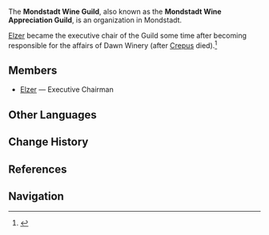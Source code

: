 {{Faction Infobox
|image        = 
|leader       = [[Elzer]]
|ally         = [[Dawn Winery]]
|region       = Mondstadt
}}
The '''Mondstadt Wine Guild''', also known as the '''Mondstadt Wine Appreciation Guild''', is an organization in Mondstadt.

[[Elzer]] became the executive chair of the Guild some time after becoming responsible for the affairs of Dawn Winery (after [[Crepus]] died).<ref>{{Ref/NPC|Elzer}}</ref>

==Members==
* [[Elzer]] &mdash; Executive Chairman

==Other Languages==
{{Other Languages
|en       = Mondstadt Wine Guild
|zhs      = 蒙德酒业行会
|zhs_rm   = 
|zht      = 蒙德酒業行會
|zht_rm   = 
|zh_tl    = 
|ja       = モンド酒造組合会
|ja_rm    = 
|ja_tl    = 
|ko       = 몬드 주류업 길드
|ko_tl    = 
|es       = Gremio de Productores de Vino de Mondstadt
|es_tl    = Mondstadt Wine Producers' Guild
|fr       = Association des entreprises du vin de Mondstadt
|fr_tl    = Association of Wine Companies of Mondstadt 
|ru       = <!-- Глава ассоциации виноделов -->
|ru_tl    = 
|th       = <!-- ประธานอุตสาหกรรมเครื่องดื่มสุรา -->
|th_rm    = 
|th_tl    = 
|vi       = Hiệp hội ngành rượu Mondstadt
|vi_tl    = 
|de       = Getränkewirtschaftszunft von Mondstadt
|de_tl    = 
|id       = Mondstadt Wine Guild
|pt       = Associação de Vinhos de Mondstadt
|pt_tl    = 
|tr       = Mondstadt Şarap Loncası
|tr_tl    = 
|it       = Gilda dei viticoltori di Mondstadt
|it_tl    = 
}}

==Change History==
{{Change History|introduced=1.0}}

==References==
{{Reflist}}

==Navigation==
{{Faction Navbox}}